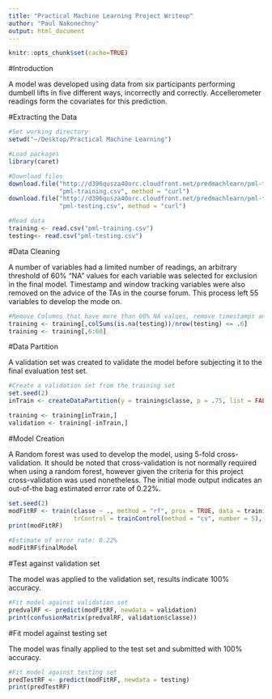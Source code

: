 ```yaml
---
title: "Practical Machine Learning Project Writeup"
author: "Paul Nakonechny"
output: html_document
---
```

```r
knitr::opts_chunk$set(cache=TRUE)
```

#Introduction

A model was developed using data from six participants performing dumbell lifts in five different ways, incorrectly and correctly.  Accellerometer readings form the covariates for this prediction.

#Extracting the Data

```r
#Set working directory
setwd("~/Desktop/Practical Machine Learning")

#Load packages
library(caret)

#Download files
download.file("http://d396qusza40orc.cloudfront.net/predmachlearn/pml-training.csv", 
              "pml-training.csv", method = "curl")
download.file("http://d396qusza40orc.cloudfront.net/predmachlearn/pml-testing.csv", 
              "pml-testing.csv", method = "curl")

#Read data
training <- read.csv("pml-training.csv")
testing<- read.csv("pml-testing.csv")
```

#Data Cleaning

A number of variables had a limited number of readings, an arbitrary threshold of 60% "NA" values for each variable was selected for exclusion in the final model.  Timestamp and window tracking variables were also removed on the advice of the TAs in the course forum.  This process left 55 variables to develop the mode on.
```r
#Remove Columns that have more than 60% NA values, remove timestamps and ID
training <- training[,colSums(is.na(testing))/nrow(testing) <= .6]
training <- training[,6:60]
```

#Data Partition

A validation set was created to validate the model before subjecting it to the final evaluation test set.
```r
#Create a validation set from the training set
set.seed(2)
inTrain <- createDataPartition(y = training$classe, p = .75, list = FALSE)

training <- training[inTrain,]
validation <- training[-inTrain,]
```

#Model Creation

A Random forest was used to develop the model, using 5-fold cross-validation. It should be noted that cross-validation is not normally required when using a random forest, however given the criteria for this project cross-validation was used nonetheless. The initial mode output indicates an out-of-the bag estimated error rate of 0.22%.
```r
set.seed(2)
modFitRF <- train(classe ~ ., method = "rf", prox = TRUE, data = training, 
                  trControl = trainControl(method = "cv", number = 5), allowParallel = TRUE)
print(modFitRF)

#Estimate of error rate: 0.22%
modFitRF$finalModel
```

#Test against validation set

The model was applied to the validation set, results indicate 100% accuracy.
```r
#Fit model against validation set
predvalRF <- predict(modFitRF, newdata = validation)
print(confusionMatrix(predvalRF, validation$classe))
```

#Fit model against testing set

The model was finally applied to the test set and submitted with 100% accuracy.
```r
#Fit model against testing set
predTestRF <- predict(modFitRF, newdata = testing)
print(predTestRF)
```


